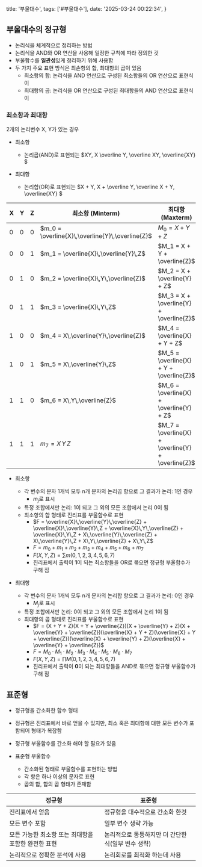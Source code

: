   title: '부울대수',
  tags: ['#부울대수'],
  date: '2025-03-24 00:22:34',
}

## 부울대수의 정규형

- 논리식을 체계적으로 정리하는 방법
- 논리식을 AND와 OR 연산을 사용해 일정한 규칙에 따라 정의한 것
- 부울함수를 **일관성**있게 정리하기 위해 사용함
- 두 가지 주요 표현 방식은 최솓항의 합, 최대항의 곱이 있음
  - 최소항의 합: 논리식을 AND 연산으로 구성된 최소항들의 OR 연산으로 표현식이
  - 최대항의 곱: 논리식을 OR 연산으로 구성된 최대항들의 AND 연산으로 표현식이

### 최소항과 최대항

2개의 논리변수 X, Y가 있는 경우

- 최소항

  - 논리곱(AND)로 표현되는 $XY, X \overline Y, \overline XY, \overline{XY} $

- 최대항
  - 논리합(OR)로 표현되는 $X + Y, X + \overline Y, \overline X + Y, \overline{XY} $

| X   | Y   | Z   | 최소항 (Minterm)                                 | 최대항 (Maxterm)                                   |
| --- | --- | --- | ------------------------------------------------ | -------------------------------------------------- |
| 0   | 0   | 0   | $m_0 = \overline{X}\,\overline{Y}\,\overline{Z}$ | $M_0 = X + Y + Z$                                  |
| 0   | 0   | 1   | $m_1 = \overline{X}\,\overline{Y}\,Z$            | $M_1 = X + Y + \overline{Z}$                       |
| 0   | 1   | 0   | $m_2 = \overline{X}\,Y\,\overline{Z}$            | $M_2 = X + \overline{Y} + Z$                       |
| 0   | 1   | 1   | $m_3 = \overline{X}\,Y\,Z$                       | $M_3 = X + \overline{Y} + \overline{Z}$            |
| 1   | 0   | 0   | $m_4 = X\,\overline{Y}\,\overline{Z}$            | $M_4 = \overline{X} + Y + Z$                       |
| 1   | 0   | 1   | $m_5 = X\,\overline{Y}\,Z$                       | $M_5 = \overline{X} + Y + \overline{Z}$            |
| 1   | 1   | 0   | $m_6 = X\,Y\,\overline{Z}$                       | $M_6 = \overline{X} + \overline{Y} + Z$            |
| 1   | 1   | 1   | $m_7 = X\,Y\,Z$                                  | $M_7 = \overline{X} + \overline{Y} + \overline{Z}$ |

- 최소항

  - 각 변수의 문자 1개씩 모두 n개 문자의 논리곱 항으로 그 결과가 논리: 1인 경우
    - $m_j$로 표시
  - 특정 조합에서만 논리: 1이 되고 그 외의 모든 조합에서 논리 0이 됨
  - 최소항의 합 형태로 진리표를 부울함수로 표현
    - $F = \overline{X}\,\overline{Y}\,\overline{Z} + \overline{X}\,\overline{Y}\,Z + \overline{X}\,Y\,\overline{Z} + \overline{X}\,Y\,Z + X\,\overline{Y}\,\overline{Z} + X\,\overline{Y}\,Z + X\,Y\,\overline{Z} + X\,Y\,Z$
    - $F = m_0 + m_1 + m_2 + m_3 + m_4 + m_5 + m_6 + m_7$
    - $F(X, Y, Z) = \sum m(0,1,2,3,4,5,6,7)$
    - 진리표에서 출력이 **1**이 되는 최소항들을 OR로 묶으면 정규형 부울함수가 구해 짐

- 최대항

  - 각 변수의 문자 1개씩 모두 n개 문자의 논리합 항으로 그 결과가 논리: 0인 경우
    - $M_j$로 표시
  - 특정 조합에서만 논리: 0이 되고 그 외의 모든 조합에서 논리 1이 됨
  - 최대항의 곱 형태로 진리표를 부울함수로 표현
    - $F = (X + Y + Z)(X + Y + \overline{Z})(X + \overline{Y} + Z)(X + \overline{Y} + \overline{Z})(\overline{X} + Y + Z)(\overline{X} + Y + \overline{Z})(\overline{X} + \overline{Y} + Z)(\overline{X} + \overline{Y} + \overline{Z})$
    - $F = M_0 \cdot M_1 \cdot M_2 \cdot M_3 \cdot M_4 \cdot M_5 \cdot M_6 \cdot M_7$
    - $F(X, Y, Z) = \prod M(0,1,2,3,4,5,6,7)$
    - 진리표에서 출력이 **0**이 되는 최대항들을 AND로 묶으면 정규형 부울함수가 구해 짐

## 표준형

- 정규형을 간소화한 함수 형태
- 정규형은 진리표에서 바로 얻을 수 있지만, 최소 혹은 최대항에 대한 모든 변수가 포함되어 형태가 복잡함
- 정규형 부울함수를 간소화 해야 할 필요가 있음

- 표준형 부울함수
  - 간소화된 형태로 부울함수를 표현하는 방법
  - 각 항은 하나 이상의 문자로 표현
  - 곱의 합, 합의 곱 형태가 존재함

| 정규형                                              | 표준형                                             |
| --------------------------------------------------- | -------------------------------------------------- |
| 진리표에서 얻음                                     | 정규형을 대수적으로 간소화 한것                    |
| 모든 변수 포함                                      | 일부 변수 생략 가능                                |
| 모든 가능한 최소항 또는 최대항을 포함한 완전한 표현 | 논리적으로 동등하지만 더 간단한 식(일부 변수 생략) |
| 논리적으로 정확한 분석에 사용                       | 논리회로를 최적화 하는데 사용                      |

